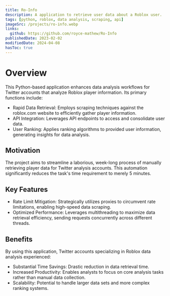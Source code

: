 ```yaml
---
title: Ro-Info
description: A application to retrieve user data about a Roblox user.
tags: [python, roblox, data analysis, scraping, api]
imageSrc: /projects/ro-info.webp
links:
  github: https://github.com/royce-mathew/Ro-Info
publishedDate: 2023-02-02
modifiedDate: 2024-04-08
hasToc: true
---
```


# Overview

This Python-based application enhances data analysis workflows for Twitter accounts that analyze Roblox player information. Its primary functions include:

- Rapid Data Retrieval: Employs scraping techniques against the roblox.com website to efficiently gather player information.
- API Integration: Leverages API endpoints to access and consolidate user data.
- User Ranking: Applies ranking algorithms to provided user information, generating insights for data analysis.

## Motivation

The project aims to streamline a laborious, week-long process of manually retrieving player data for Twitter analysis accounts. This automation significantly reduces the task's time requirement to merely 5 minutes.

## Key Features

- Rate Limit Mitigation: Strategically utilizes proxies to circumvent rate limitations, enabling high-speed data scraping.
- Optimized Performance: Leverages multithreading to maximize data retrieval efficiency, sending requests concurrently across different threads.

## Benefits

By using this application, Twitter accounts specializing in Roblox data analysis experienced:

- Substantial Time Savings: Drastic reduction in data retrieval time.
- Increased Productivity: Enables analysts to focus on core analysis tasks rather than manual data collection.
- Scalability: Potential to handle larger data sets and more complex ranking systems.
